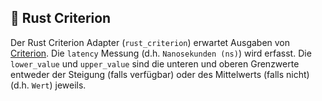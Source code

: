 
## 🦀 Rust Criterion

Der Rust Criterion Adapter (`rust_criterion`) erwartet Ausgaben von [Criterion](https://github.com/bheisler/criterion.rs).
Die `latency` Messung (d.h. `Nanosekunden (ns)`) wird erfasst.
Die `lower_value` und `upper_value` sind die unteren und oberen Grenzwerte entweder der Steigung (falls verfügbar) oder des Mittelwerts (falls nicht) (d.h. `Wert`) jeweils.

<CargoRustCriterion />